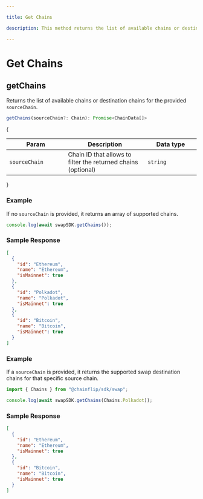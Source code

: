 ```yaml
---

title: Get Chains

description: This method returns the list of available chains or destination chains for the provided sourceChain.

---
```


# Get Chains

## getChains

Returns the list of available chains or destination chains for the provided `sourceChain`.

```typescript copy
getChains(sourceChain?: Chain): Promise<ChainData[]>
```

{<table><thead><tr><th width="223">Param</th><th width="372">Description</th><th width="244.33333333333331">Data type</th></tr></thead><tbody><tr><td><code>sourceChain</code></td><td>Chain ID that allows to filter the returned chains (optional)</td><td><code>string</code></td></tr></tbody></table>}

### Example
If no `sourceChain` is provided, it returns an array of supported chains.
```typescript copy
console.log(await swapSDK.getChains());
```

### Sample Response

```json
[
  {
    "id": "Ethereum",
    "name": "Ethereum",
    "isMainnet": true
  },
  {
    "id": "Polkadot",
    "name": "Polkadot",
    "isMainnet": true
  },
  {
    "id": "Bitcoin",
    "name": "Bitcoin",
    "isMainnet": true
  }
]
```
### Example
If a `sourceChain` is provided, it returns the supported swap destination chains for that specific source chain.
```typescript copy
import { Chains } from "@chainflip/sdk/swap";

console.log(await swapSDK.getChains(Chains.Polkadot));
```

### Sample Response

```json
[
  {
    "id": "Ethereum",
    "name": "Ethereum",
    "isMainnet": true
  },
  {
    "id": "Bitcoin",
    "name": "Bitcoin",
    "isMainnet": true
  }
]
```